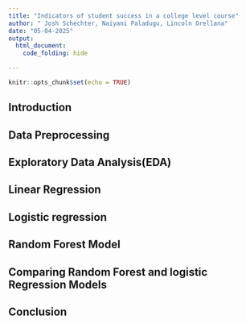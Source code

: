 ```yaml
---
title: "Indicators of student success in a college level course"
author: " Josh Schechter, Naiyani Paladugu, Lincoln Orellana"
date: "05-04-2025"
output:
  html_document:
    code_folding: hide

---
```


```r
knitr::opts_chunk$set(echo = TRUE)
```
## Introduction
## Data Preprocessing
## Exploratory Data Analysis(EDA)
## Linear Regression
## Logistic regression
## Random Forest Model
## Comparing Random Forest and logistic Regression Models
## Conclusion
